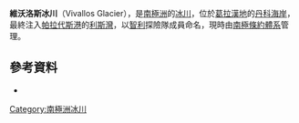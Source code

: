 {{coord|64|52|S|62|48|W|display=title}}

'''維沃洛斯冰川'''（Vivallos Glacier），是[[南極洲|南極洲]]的[[冰川|冰川]]，位於[[葛拉漢地|葛拉漢地]]的[[丹科海岸|丹科海岸]]，最終注入[[帕拉代斯港|帕拉代斯港]]的[[利斯灣|利斯灣]]，以[[智利|智利]]探險隊成員命名，現時由[[南極條約體系|南極條約體系]]管理。

==參考資料==
* {{usgs-gazetteer}}

{{DEFAULTSORT:Vivallos Glacier}}
[[Category:南極洲冰川|Category:南極洲冰川]]


{{DancoCoast-geo-stub}}